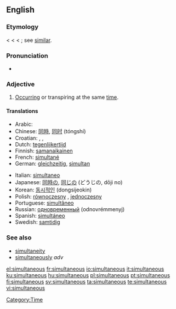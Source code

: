 ==English==

===Etymology===
< {{ML.}} {{term|simultaneus}} < {{term|simultim||at the same time, extended}} < {{etyl|la}} {{term|simul||together, at the same time}}; see [[similar]].

===Pronunciation===
* {{rhymes|eɪniəs}}

===Adjective===
{{en-adj|-}}

# [[occur|Occurring]] or transpiring at the same [[time]].

====Translations====
{{trans-top|at the same time}}
* Arabic: {{Arab|[[معا|معًا]]}} {{IPAchar|(máʕan)}}
* Chinese: [[同時]], [[同时]] (tóngshí)
* Croatian: {{t|hr|simultan|alt=sȉmultān}}, {{t|hr|istovremen|alt=istòvremen}}, {{t|hr|istodoban|alt=istòdoban}}
* Dutch: [[tegenlijkertijd]]
* Finnish: [[samanaikainen]]
* French: [[simultané]]
* German: [[gleichzeitig]], [[simultan]]
{{trans-mid}}
* Italian: [[simultaneo]]
* Japanese: [[同時]]の, [[同じ]]の (どうじの, dōji no)
* Korean: [[동시적인]] (dongsijeokin)
* Polish: [[równoczesny]] {{m}}, [[jednoczesny]] {{m}}
* Portuguese: [[simultâneo]]
* Russian: [[одновременный]] (odnovrémmenyj)
* Spanish: [[simultáneo]]
* Swedish: [[samtidig]]
{{trans-bottom}}

===See also===
* [[simultaneity]] {{pos n}}
* [[simultaneously]] ''adv''

[[Category:Time]]

[[el:simultaneous]]
[[fr:simultaneous]]
[[io:simultaneous]]
[[it:simultaneous]]
[[ku:simultaneous]]
[[hu:simultaneous]]
[[pl:simultaneous]]
[[pt:simultaneous]]
[[fi:simultaneous]]
[[sv:simultaneous]]
[[ta:simultaneous]]
[[te:simultaneous]]
[[vi:simultaneous]]